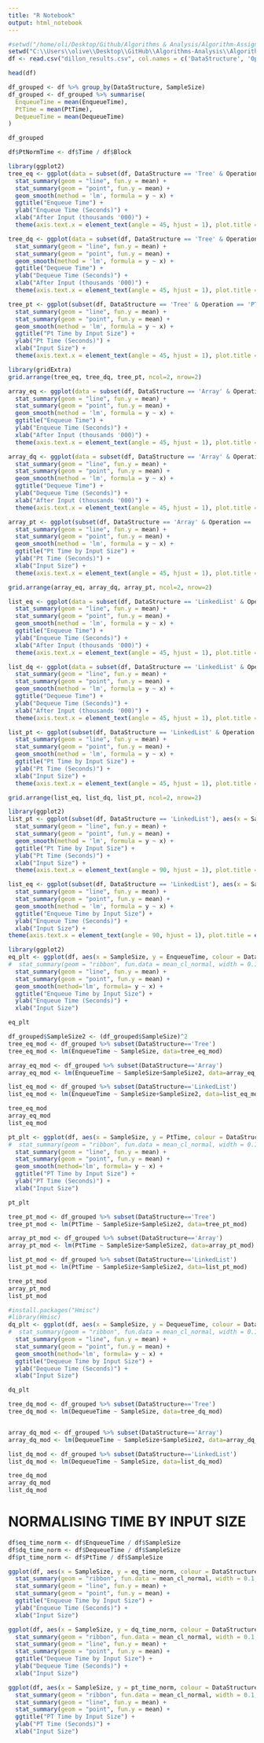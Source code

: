 ```yaml
---
title: "R Notebook"
output: html_notebook
---
```



```r
#setwd("/home/oli/Desktop/Github/Algorithms & Analysis/Algorithm-Assignment-1/in/")
setwd("C:\\Users\\olive\\Desktop\\GitHub\\Algorithms-Analysis\\Algorithm-Assignment-1\\in")
df <- read.csv("dillon_results.csv", col.names = c('DataStructure', 'Operation', 'Iteration', 'Block', 'Time'))
```

```r
head(df)
```


```r
df_grouped <- df %>% group_by(DataStructure, SampleSize)
df_grouped <- df_grouped %>% summarise(
  EnqueueTime = mean(EnqueueTime),
  PtTime = mean(PtTime),
  DequeueTime = mean(DequeueTime)
)

df_grouped
```


```r
df$PtNormTime <- df$Time / df$Block
```


```r
library(ggplot2)
tree_eq <- ggplot(data = subset(df, DataStructure == 'Tree' & Operation == 'Enqueue'), aes(x=Block, y = Time)) + 
  stat_summary(geom = "line", fun.y = mean) +
  stat_summary(geom = "point", fun.y = mean) +
  geom_smooth(method = 'lm', formula = y ~ x) +
  ggtitle("Enqueue Time") +
  ylab("Enqueue Time (Seconds)") +
  xlab("After Input (thousands '000)") +
  theme(axis.text.x = element_text(angle = 45, hjust = 1), plot.title = element_text(size=15))

tree_dq <- ggplot(data = subset(df, DataStructure == 'Tree' & Operation == 'Dequeue'), aes(x=Block, y = Time)) + 
  stat_summary(geom = "line", fun.y = mean) +
  stat_summary(geom = "point", fun.y = mean) +
  geom_smooth(method = 'lm', formula = y ~ x) +
  ggtitle("Dequeue Time") +
  ylab("Dequeue Time (Seconds)") +
  xlab("After Input (thousands '000)") +
  theme(axis.text.x = element_text(angle = 45, hjust = 1), plot.title = element_text(size=15))

tree_pt <- ggplot(subset(df, DataStructure == 'Tree' & Operation == 'PT'), aes(x = Block, y = PtNormTime)) + 
  stat_summary(geom = "line", fun.y = mean) +
  stat_summary(geom = "point", fun.y = mean) +
  geom_smooth(method = 'lm', formula = y ~ x) +
  ggtitle("Pt Time by Input Size") +
  ylab("Pt Time (Seconds)") +
  xlab("Input Size") +
  theme(axis.text.x = element_text(angle = 45, hjust = 1), plot.title = element_text(size=15))
```

```r
library(gridExtra)
grid.arrange(tree_eq, tree_dq, tree_pt, ncol=2, nrow=2)
```


```r
array_eq <- ggplot(data = subset(df, DataStructure == 'Array' & Operation == 'Enqueue'), aes(x=Block, y = Time)) + 
  stat_summary(geom = "line", fun.y = mean) +
  stat_summary(geom = "point", fun.y = mean) +
  geom_smooth(method = 'lm', formula = y ~ x) +
  ggtitle("Enqueue Time") +
  ylab("Enqueue Time (Seconds)") +
  xlab("After Input (thousands '000)") +
  theme(axis.text.x = element_text(angle = 45, hjust = 1), plot.title = element_text(size=15))

array_dq <- ggplot(data = subset(df, DataStructure == 'Array' & Operation == 'Dequeue'), aes(x=Block, y = Time)) + 
  stat_summary(geom = "line", fun.y = mean) +
  stat_summary(geom = "point", fun.y = mean) +
  geom_smooth(method = 'lm', formula = y ~ x) +
  ggtitle("Dequeue Time") +
  ylab("Dequeue Time (Seconds)") +
  xlab("After Input (thousands '000)") +
  theme(axis.text.x = element_text(angle = 45, hjust = 1), plot.title = element_text(size=15))

array_pt <- ggplot(subset(df, DataStructure == 'Array' & Operation == 'PT'), aes(x = Block, y = PtNormTime)) + 
  stat_summary(geom = "line", fun.y = mean) +
  stat_summary(geom = "point", fun.y = mean) +
  geom_smooth(method = 'lm', formula = y ~ x) +
  ggtitle("Pt Time by Input Size") +
  ylab("Pt Time (Seconds)") +
  xlab("Input Size") +
  theme(axis.text.x = element_text(angle = 45, hjust = 1), plot.title = element_text(size=15))
```

```r
grid.arrange(array_eq, array_dq, array_pt, ncol=2, nrow=2)
```



```r
list_eq <- ggplot(data = subset(df, DataStructure == 'LinkedList' & Operation == 'Enqueue'), aes(x=Block, y = Time)) + 
  stat_summary(geom = "line", fun.y = mean) +
  stat_summary(geom = "point", fun.y = mean) +
  geom_smooth(method = 'lm', formula = y ~ x) +
  ggtitle("Enqueue Time") +
  ylab("Enqueue Time (Seconds)") +
  xlab("After Input (thousands '000)") +
  theme(axis.text.x = element_text(angle = 45, hjust = 1), plot.title = element_text(size=15))

list_dq <- ggplot(data = subset(df, DataStructure == 'LinkedList' & Operation == 'Dequeue'), aes(x=Block, y = Time)) + 
  stat_summary(geom = "line", fun.y = mean) +
  stat_summary(geom = "point", fun.y = mean) +
  geom_smooth(method = 'lm', formula = y ~ x) +
  ggtitle("Dequeue Time") +
  ylab("Dequeue Time (Seconds)") +
  xlab("After Input (thousands '000)") +
  theme(axis.text.x = element_text(angle = 45, hjust = 1), plot.title = element_text(size=15))

list_pt <- ggplot(subset(df, DataStructure == 'LinkedList' & Operation == 'PT'), aes(x = Block, y = PtNormTime)) + 
  stat_summary(geom = "line", fun.y = mean) +
  stat_summary(geom = "point", fun.y = mean) +
  geom_smooth(method = 'lm', formula = y ~ x) +
  ggtitle("Pt Time by Input Size") +
  ylab("Pt Time (Seconds)") +
  xlab("Input Size") +
  theme(axis.text.x = element_text(angle = 45, hjust = 1), plot.title = element_text(size=15))
```

```r
grid.arrange(list_eq, list_dq, list_pt, ncol=2, nrow=2)
```

```r
library(ggplot2)
list_pt <- ggplot(subset(df, DataStructure == 'LinkedList'), aes(x = SampleSize, y = PtNormTime)) + 
  stat_summary(geom = "line", fun.y = mean) +
  stat_summary(geom = "point", fun.y = mean) +
  geom_smooth(method = 'lm', formula = y ~ x) +
  ggtitle("Pt Time by Input Size") +
  ylab("Pt Time (Seconds)") +
  xlab("Input Size") +
  theme(axis.text.x = element_text(angle = 90, hjust = 1), plot.title = element_text(size=15))

list_eq <- ggplot(subset(df, DataStructure == 'LinkedList'), aes(x = SampleSize, y = EnqueueTime)) + 
  stat_summary(geom = "line", fun.y = mean) +
  stat_summary(geom = "point", fun.y = mean) +
  geom_smooth(method = 'lm', formula = y ~ x) +
  ggtitle("Enqueue Time by Input Size") +
  ylab("Enqueue Time (Seconds)") +
  xlab("Input Size") +
theme(axis.text.x = element_text(angle = 90, hjust = 1), plot.title = element_text(size=15))

```









```r
library(ggplot2)
eq_plt <- ggplot(df, aes(x = SampleSize, y = EnqueueTime, colour = DataStructure)) + 
#  stat_summary(geom = "ribbon", fun.data = mean_cl_normal, width = 0.1, conf.int = 0.95) +
  stat_summary(geom = "line", fun.y = mean) +
  stat_summary(geom = "point", fun.y = mean) +
  geom_smooth(method='lm', formula= y ~ x) +
  ggtitle("Enqueue Time by Input Size") +
  ylab("Enqueue Time (Seconds)") +
  xlab("Input Size")

eq_plt
```


```r
df_grouped$SampleSize2 <- (df_grouped$SampleSize)^2
tree_eq_mod <- df_grouped %>% subset(DataStructure=='Tree')
tree_eq_mod <- lm(EnqueueTime ~ SampleSize, data=tree_eq_mod)

array_eq_mod <- df_grouped %>% subset(DataStructure=='Array')
array_eq_mod <- lm(EnqueueTime ~ SampleSize+SampleSize2, data=array_eq_mod)

list_eq_mod <- df_grouped %>% subset(DataStructure=='LinkedList')
list_eq_mod <- lm(EnqueueTime ~ SampleSize+SampleSize2, data=list_eq_mod)

tree_eq_mod
array_eq_mod
list_eq_mod
```


```r
pt_plt <- ggplot(df, aes(x = SampleSize, y = PtTime, colour = DataStructure)) + 
#  stat_summary(geom = "ribbon", fun.data = mean_cl_normal, width = 0.1, conf.int = 0.95) +
  stat_summary(geom = "line", fun.y = mean) +
  stat_summary(geom = "point", fun.y = mean) +  
  geom_smooth(method='lm', formula= y ~ x) +
  ggtitle("PT Time by Input Size") +
  ylab("PT Time (Seconds)") +
  xlab("Input Size")

pt_plt
```
```r
tree_pt_mod <- df_grouped %>% subset(DataStructure=='Tree')
tree_pt_mod <- lm(PtTime ~ SampleSize+SampleSize2, data=tree_pt_mod)

array_pt_mod <- df_grouped %>% subset(DataStructure=='Array')
array_pt_mod <- lm(PtTime ~ SampleSize+SampleSize2, data=array_pt_mod)

list_pt_mod <- df_grouped %>% subset(DataStructure=='LinkedList')
list_pt_mod <- lm(PtTime ~ SampleSize+SampleSize2, data=list_pt_mod)

tree_pt_mod
array_pt_mod
list_pt_mod
```


```r
#install.packages("Hmisc")
#library(Hmisc)
dq_plt <- ggplot(df, aes(x = SampleSize, y = DequeueTime, colour = DataStructure)) + 
#  stat_summary(geom = "ribbon", fun.data = mean_cl_normal, width = 0.1, conf.int = 0.95) +
  stat_summary(geom = "line", fun.y = mean) +
  stat_summary(geom = "point", fun.y = mean) +
  geom_smooth(method='lm', formula= y ~ x) +
  ggtitle("Dequeue Time by Input Size") +
  ylab("Dequeue Time (Seconds)") +
  xlab("Input Size")

dq_plt
```


```r
tree_dq_mod <- df_grouped %>% subset(DataStructure=='Tree')
tree_dq_mod <- lm(DequeueTime ~ SampleSize, data=tree_dq_mod)


array_dq_mod <- df_grouped %>% subset(DataStructure=='Array')
array_dq_mod <- lm(DequeueTime ~ SampleSize+SampleSize2, data=array_dq_mod)

list_dq_mod <- df_grouped %>% subset(DataStructure=='LinkedList')
list_dq_mod <- lm(DequeueTime ~ SampleSize, data=list_dq_mod)

tree_dq_mod
array_dq_mod
list_dq_mod
```


# NORMALISING TIME BY INPUT SIZE


```r
df$eq_time_norm <- df$EnqueueTime / df$SampleSize
df$dq_time_norm <- df$DequeueTime / df$SampleSize
df$pt_time_norm <- df$PtTime / df$SampleSize
```

```r
ggplot(df, aes(x = SampleSize, y = eq_time_norm, colour = DataStructure)) + 
  stat_summary(geom = "ribbon", fun.data = mean_cl_normal, width = 0.1, conf.int = 0.95) +
  stat_summary(geom = "line", fun.y = mean) +
  stat_summary(geom = "point", fun.y = mean) +
  ggtitle("Enqueue Time by Input Size") +
  ylab("Enqueue Time (Seconds)") +
  xlab("Input Size")
```


```r
ggplot(df, aes(x = SampleSize, y = dq_time_norm, colour = DataStructure)) + 
  stat_summary(geom = "ribbon", fun.data = mean_cl_normal, width = 0.1, conf.int = 0.95) +
  stat_summary(geom = "line", fun.y = mean) +
  stat_summary(geom = "point", fun.y = mean) +
  ggtitle("Dequeue Time by Input Size") +
  ylab("Dequeue Time (Seconds)") +
  xlab("Input Size")
```

```r
ggplot(df, aes(x = SampleSize, y = pt_time_norm, colour = DataStructure)) + 
  stat_summary(geom = "ribbon", fun.data = mean_cl_normal, width = 0.1, conf.int = 0.95) +
  stat_summary(geom = "line", fun.y = mean) +
  stat_summary(geom = "point", fun.y = mean) +
  ggtitle("PT Time by Input Size") +
  ylab("PT Time (Seconds)") +
  xlab("Input Size")
```